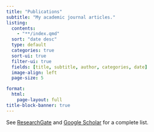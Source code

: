 ```yaml
---
title: "Publications"
subtitle: "My academic journal articles."
listing: 
  contents: 
    - "**/index.qmd"
  sort: "date desc"
  type: default
  categories: true
  sort-ui: true
  filter-ui: true
  fields: [title, subtitle, author, categories, date]
  image-align: left
  page-size: 5

format: 
  html: 
    page-layout: full
title-block-banner: true
---
```


See [ResearchGate](https://www.researchgate.net/profile/William-Becker-7) and [Google Scholar](https://scholar.google.com/citations?user=Vvu9K9YAAAAJ&hl=en) for a complete list.
